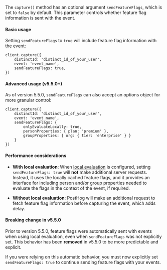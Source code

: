 The `capture()` method has an optional argument `sendFeatureFlags`, which is set to `false` by default. This parameter controls whether feature flag information is sent with the event.

#### Basic usage

Setting `sendFeatureFlags` to `true` will include feature flag information with the event:

```node
client.capture({
    distinctId: 'distinct_id_of_your_user',
    event: 'event_name',
    sendFeatureFlags: true,
})
```

#### Advanced usage (v5.5.0+)

As of version 5.5.0, `sendFeatureFlags` can also accept an options object for more granular control:

```node
client.capture({
    distinctId: 'distinct_id_of_your_user',
    event: 'event_name',
    sendFeatureFlags: {
        onlyEvaluateLocally: true,
        personProperties: { plan: 'premium' },
        groupProperties: { org: { tier: 'enterprise' } }
    }
})
```

#### Performance considerations

- **With local evaluation**: When [local evaluation](/docs/feature-flags/local-evaluation) is configured, setting `sendFeatureFlags: true` will **not** make additional server requests. Instead, it uses the locally cached feature flags, and it provides an interface for including person and/or group properties needed to evaluate the flags in the context of the event, if required.

- **Without local evaluation**: PostHog will make an additional request to fetch feature flag information before capturing the event, which adds delay.

#### Breaking change in v5.5.0

Prior to version 5.5.0, feature flags were automatically sent with events when using local evaluation, even when `sendFeatureFlags` was not explicitly set. This behavior has been **removed** in v5.5.0 to be more predictable and explicit.

If you were relying on this automatic behavior, you must now explicitly set `sendFeatureFlags: true` to continue sending feature flags with your events.